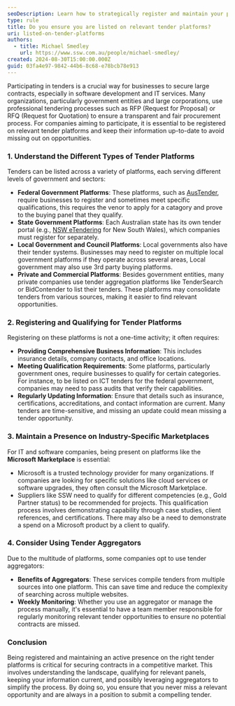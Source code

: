 ```yaml
---
seoDescription: Learn how to strategically register and maintain your presence on various tender platforms to maximize your chances of winning tenders.
type: rule
title: Do you ensure you are listed on relevant tender platforms?
uri: listed-on-tender-platforms
authors:
  - title: Michael Smedley
    url: https://www.ssw.com.au/people/michael-smedley/
created: 2024-08-30T15:00:00.000Z
guid: 03fa4e97-9842-44b6-8c68-e78bcb78e913
---
```


Participating in tenders is a crucial way for businesses to secure large contracts, especially in software development and IT services. Many organizations, particularly government entities and large corporations, use professional tendering processes such as RFP (Request for Proposal) or RFQ (Request for Quotation) to ensure a transparent and fair procurement process. For companies aiming to participate, it is essential to be registered on relevant tender platforms and keep their information up-to-date to avoid missing out on opportunities.
### 1. Understand the Different Types of Tender Platforms

Tenders can be listed across a variety of platforms, each serving different levels of government and sectors:

* **Federal Government Platforms**: These platforms, such as [AusTender](https://www.tenders.gov.au/), require businesses to register and sometimes meet specific qualifications, this requires the venor to apply for a catagory and prove to the buying panel that they qualify.
* **State Government Platforms**: Each Australian state has its own tender portal (e.g., [NSW eTendering](https://tenders.nsw.gov.au/) for New South Wales), which companies must register for separately.
* **Local Government and Council Platforms**: Local governments also have their tender systems. Businesses may need to register on multiple local government platforms if they operate across several areas, Local government may also use 3rd party buying platforms.
* **Private and Commercial Platforms**: Besides government entities, many private companies use tender aggregation platforms like TenderSearch or BidContender to list their tenders. These platforms may consolidate tenders from various sources, making it easier to find relevant opportunities.

### 2. Registering and Qualifying for Tender Platforms

Registering on these platforms is not a one-time activity; it often requires:
* **Providing Comprehensive Business Information**: This includes insurance details, company contacts, and office locations.
* **Meeting Qualification Requirements**: Some platforms, particularly government ones, require businesses to qualify for certain categories. For instance, to be listed on ICT tenders for the federal government, companies may need to pass audits that verify their capabilities.
* **Regularly Updating Information**: Ensure that details such as insurance, certifications, accreditations, and contact information are current. Many tenders are time-sensitive, and missing an update could mean missing a tender opportunity.

### 3. Maintain a Presence on Industry-Specific Marketplaces

For IT and software companies, being present on platforms like the **Microsoft Marketplace** is essential:
* Microsoft is a trusted technology provider for many organizations. If companies are looking for specific solutions like cloud services or software upgrades, they often consult the Microsoft Marketplace.
* Suppliers like SSW need to qualify for different competencies (e.g., Gold Partner status) to be recommended for projects. This qualification process involves demonstrating capability through case studies, client references, and certifications. There may also be a need to demonstrate a spend on a Microsoft product by a client to qualify.

### 4. Consider Using Tender Aggregators

Due to the multitude of platforms, some companies opt to use tender aggregators:
* **Benefits of Aggregators**: These services compile tenders from multiple sources into one platform. This can save time and reduce the complexity of searching across multiple websites.
* **Weekly Monitoring**: Whether you use an aggregator or manage the process manually, it's essential to have a team member responsible for regularly monitoring relevant tender opportunities to ensure no potential contracts are missed.

### Conclusion

Being registered and maintaining an active presence on the right tender platforms is critical for securing contracts in a competitive market. This involves understanding the landscape, qualifying for relevant panels, keeping your information current, and possibly leveraging aggregators to simplify the process. By doing so, you ensure that you never miss a relevant opportunity and are always in a position to submit a compelling tender.